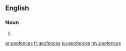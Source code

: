 ==English==

===Noun===
{{head|en|plural}}

# {{plural of|geofence|lang=en|nocat=1}}

[[ar:geofences]]
[[fr:geofences]]
[[ku:geofences]]
[[my:geofences]]